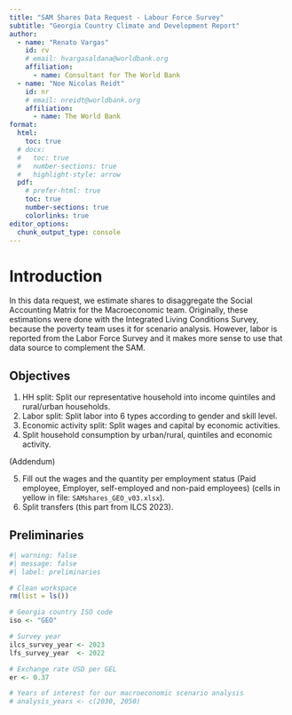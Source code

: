 ```yaml
---
title: "SAM Shares Data Request - Labour Force Survey"
subtitle: "Georgia Country Climate and Development Report"
author:
  - name: "Renato Vargas"
    id: rv
    # email: hvargasaldana@worldbank.org
    affiliation: 
      - name: Consultant for The World Bank
  - name: "Noe Nicolas Reidt"
    id: nr
    # email: nreidt@worldbank.org
    affiliation: 
      - name: The World Bank
format: 
  html:
    toc: true
  # docx:
  #   toc: true
  #   number-sections: true
  #   highlight-style: arrow
  pdf:
    # prefer-html: true
    toc: true
    number-sections: true
    colorlinks: true
editor_options: 
  chunk_output_type: console
---
```


# Introduction

In this data request, we estimate shares to disaggregate the Social Accounting Matrix for the Macroeconomic team. Originally, these estimations were done with the Integrated Living Conditions Survey, because the poverty team uses it for scenario analysis. However, labor is reported from the Labor Force Survey and it makes more sense to use that data source to complement the SAM.

## Objectives

1. HH split: Split our representative household into income quintiles and rural/urban households.
2. Labor split: Split labor into 6 types according to gender and skill level.
3. Economic activity split: Split wages and capital by economic activities.
4. Split household consumption by urban/rural, quintiles and economic activity.

(Addendum)

5. Fill out the wages and the quantity per employment status (Paid employee, Employer, self-employed and non-paid employees) (cells in yellow in file: `SAMshares_GEO_v03.xlsx`).
6. Split transfers (this part from ILCS 2023).

## Preliminaries

```r
#| warning: false
#| message: false
#| label: preliminaries

# Clean workspace
rm(list = ls())

# Georgia country ISO code
iso <- "GEO"

# Survey year
ilcs_survey_year <- 2023
lfs_survey_year  <- 2022

# Exchange rate USD per GEL
er <- 0.37

# Years of interest for our macroeconomic scenario analysis
# analysis_years <- c(2030, 2050)
```


